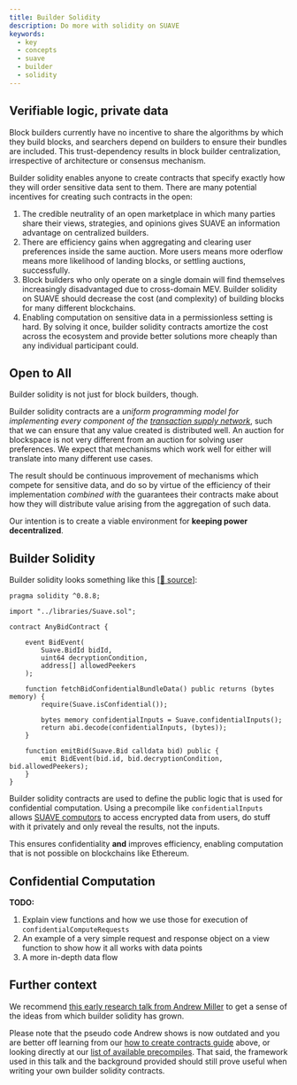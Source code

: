 ```yaml
---
title: Builder Solidity
description: Do more with solidity on SUAVE
keywords:
  - key
  - concepts
  - suave
  - builder
  - solidity
---
```


## Verifiable logic, private data

Block builders currently have no incentive to share the algorithms by which they build blocks, and searchers depend on builders to ensure their bundles are included. This trust-dependency results in block builder centralization, irrespective of architecture or consensus mechanism.

Builder solidity enables anyone to create contracts that specify exactly how they will order sensitive data sent to them. There are many potential incentives for creating such contracts in the open:

1. The credible neutrality of an open marketplace in which many parties share their views, strategies, and opinions gives SUAVE an information advantage on centralized builders.
2. There are efficiency gains when aggregating and clearing user preferences inside the same auction. More users means more oderflow means more likelihood of landing blocks, or settling auctions, successfully.
3. Block builders who only operate on a single domain will find themselves increasingly disadvantaged due to cross-domain MEV. Builder solidity on SUAVE should decrease the cost (and complexity) of building blocks for many different blockchains.
4. Enabling computation on sensitive data in a permissionless setting is hard. By solving it once, builder solidity contracts amortize the cost across the ecosystem and provide better solutions more cheaply than any individual participant could.

## Open to All

Builder solidity is not just for block builders, though. 

Builder solidity contracts are a _uniform programming model for implementing every component of the [transaction supply network](https://frontier.tech/infinite-games)_, such that we can ensure that any value created is distributed well. An auction for blockspace is not very different from an auction for solving user preferences. We expect that mechanisms which work well for either will translate into many different use cases.

The result should be continuous improvement of mechanisms which compete for sensitive data, and do so by virtue of the efficiency of their implementation _combined with_ the guarantees their contracts make about how they will distribute value arising from the aggregation of such data.

Our intention is to create a viable environment for **keeping power decentralized**.

## Builder Solidity

Builder solidity looks something like this [[🔗 source](https://github.com/flashbots/suave-geth/blob/main/suave/sol/standard_peekers/bids.sol)]:

```solidity
pragma solidity ^0.8.8;

import "../libraries/Suave.sol";

contract AnyBidContract {

	event BidEvent(
		Suave.BidId bidId,
		uint64 decryptionCondition,
		address[] allowedPeekers
	);

	function fetchBidConfidentialBundleData() public returns (bytes memory) {
		require(Suave.isConfidential());
		
		bytes memory confidentialInputs = Suave.confidentialInputs();
		return abi.decode(confidentialInputs, (bytes));
	}

	function emitBid(Suave.Bid calldata bid) public {
		emit BidEvent(bid.id, bid.decryptionCondition, bid.allowedPeekers);
	}
}
```

Builder solidity contracts are used to define the public logic that is used for confidential computation. Using a precompile like `confidentialInputs` allows [SUAVE computors](/technical/specs/rigil/computor) to access encrypted data from users, do stuff with it privately and only reveal the results, not the inputs. 

This ensures confidentiality **and** improves efficiency, enabling computation that is not possible on blockchains like Ethereum.

## Confidential Computation

**TODO:**

1. Explain view functions and how we use those for execution of `confidentialComputeRequests`
2. An example of a very simple request and response object on a view function to show how it all works with data points
3. A more in-depth data flow

## Further context

We recommend [this early research talk from Andrew Miller](https://youtu.be/DhsDFKnHPa0?t=344) to get a sense of the ideas from which builder solidity has grown.

Please note that the pseudo code Andrew shows is now outdated and you are better off learning from our [how to create contracts guide](/how-to/create-contracts/deploy-custom) above, or looking directly at our [list of available precompiles](/technical/specs/rigil/mevm#precompiles). That said, the framework used in this talk and the background provided should still prove useful when writing your own builder solidity contracts.
